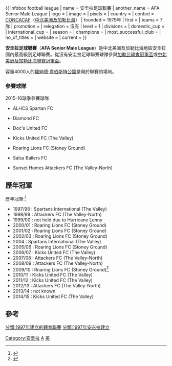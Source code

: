 {{ infobox football league
| name                 = 安圭拉足球聯賽
| another_name         = AFA Senior Male League
|  logo = 
| image                = 
| pixels               = 
| country              = {{Flag|Anguilla}}
| confed               = [[中北美洲及加勒比海足球協會|CONCACAF]]（[[中北美洲及加勒比海|中北美洲及加勒比海]]）
| founded              = 1979年
| first                = 
| teams                = 7 隊
| promotion            = 
| relegation           = 沒有
| level                = 1
| divisions            = 
| domestic_cup         = 
| international_cup    = 
| season               = 
| champions            = 
| most_successful_club = 
| no_of_titles         = 
| website              = 
| current              = 
}}

'''安圭拉足球聯賽'''（'''AFA Senior Male League'''）是中北美洲及加勒比海地區安圭拉國內最高級別足球聯賽。從沒有安圭拉足球聯賽球隊參與[[加勒比球會冠軍盃|加勒比球會冠軍盃]]或[[中北美洲及加勒比海聯賽冠軍盃|中北美洲及加勒比海聯賽冠軍盃]]。

容量4000人的[[羅納德·韋伯斯特公園|羅納德·韋伯斯特公園]]是用於聯賽的場地。

===參賽球隊===
2015-16球季參賽球隊
* {{Flag|Anguilla}} ALHCS Spartan FC
* {{Flag|Anguilla}} Diamond FC
* {{Flag|Anguilla}} Doc's United FC
* {{Flag|Anguilla}} Kicks United FC (The Valley)
* {{Flag|Anguilla}} Roaring Lions FC (Stoney Ground)
* {{Flag|Anguilla}} Salsa Ballers FC
* {{Flag|Anguilla}} Sunset Homes Attackers FC (The Valley-North)

==歷年冠軍==
歷年冠軍:<ref>{{cite web|title=Anguilla - List of Champions|url=http://www.rsssf.com/tablesa/anguillachamp.html|publisher=RSSSF|accessdate=13 November 2011|archive-date=2020-09-25|archive-url=https://web.archive.org/web/20200925110604/http://rsssf.com/tablesa/anguillachamp.html|dead-url=no}}</ref> 
* 1997/98 : Spartans International (The Valley)
* 1998/99 : Attackers FC (The Valley-North)
* 1999/00 : not held due to Hurricane Lenny
* 2000/01 : Roaring Lions FC (Stoney Ground)
* 2001/02 : Roaring Lions FC (Stoney Ground)
* 2002/03 : Roaring Lions FC (Stoney Ground)
* 2004 : Spartans International (The Valley)
* 2005/06 : Roaring Lions FC (Stoney Ground)
* 2006/07 : Kicks United FC (The Valley)
* 2007/08 : Attackers FC (The Valley-North)
* 2008/09 : Attackers FC (The Valley-North)
* 2009/10 : Roaring Lions FC (Stoney Ground)<ref>{{cite news|last=Press Release|title=2009 - 2010 CCC Sponsored Senior Male Football League Closes With Exciting Final Match|url=http://www.anguillian.com/article/view/8232/1/127|accessdate=3 January 2011|newspaper=The Anguillian|date=30 April 2010|archiveurl=https://web.archive.org/web/20101214004859/http://anguillian.com/article/view/8232/1/127|archivedate=2010年12月14日|deadurl=no}}</ref>
* 2010/11 : Kicks United FC (The Valley)
* 2011/12 : Kicks United FC (The Valley)
* 2012/13 : Attackers FC (The Valley-North)
* 2013/14 : not known
* 2014/15 : Kicks United FC (The Valley)


==參考==
{{reflist}}

{{CONCACAF leagues}}

[[Category:安圭拉|Category:安圭拉]]
[[Category:美洲各國足球聯賽|A]]
[[Category:國家頂級足球聯賽|美]]
[[分類:1997年建立的體育聯賽|分類:1997年建立的體育聯賽]]
[[分類:1997年安吉拉建立|分類:1997年安吉拉建立]]